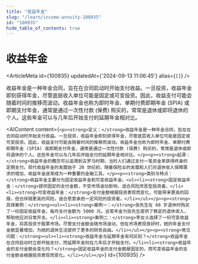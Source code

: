 ```yaml
---
title: "收益年金"
slug: "/learn/income-annuity-100935"
id: "100935"
hide_table_of_contents: true
---
```



# 收益年金

<ArticleMeta id={100935} updatedAt={'2024-09-13 11:06:45'} alias={`[]`} />
<div className='border-solid border-b border-t-0 my-4 border-[var(--ifm-color-gray-300)]' />

收益年金是一种年金合同，旨在在合同启动时开始支付收益。一旦投资，收益年金即刻获得年金，尽管底层收入单位可能是固定或可变投资。因此，收益支付可能会随着时间的推移而波动。收益年金也称为即时年金、单期付费即期年金 (SPIA) 或即期支付年金，通常是通过一次性付款 (保费) 购买的，常常是退休或即将退休的个人。这些年金可以与几年后开始支付的延期年金相对比。

<AIContent content={`<p><strong>定义：</strong>收益年金是一种年金合同，旨在在合同启动时开始支付收益。一旦投资，收益年金即刻获得年金，尽管底层收入单位可能是固定或可变投资。因此，收益支付可能会随着时间的推移而波动。收益年金也称为即时年金、单期付费即期年金 (SPIA) 或即期支付年金，通常是通过一次性付款 (保费) 购买的，常常是退休或即将退休的个人。这些年金可以与几年后开始支付的延期年金相对比。</p><p><strong>起源：</strong>收益年金的概念可以追溯到古罗马时期，当时人们通过支付一笔资金来获得终身的定期支付。现代收益年金的发展始于 20 世纪初，随着保险业的发展和人们对退休收入保障需求的增加，收益年金逐渐成为一种重要的金融工具。</p><p><strong>类别与特点：</strong>收益年金主要分为固定收益年金和可变收益年金。<ul><li><strong>固定收益年金：</strong>提供固定的支付金额，不受市场波动影响，适合风险厌恶型投资者。</li><li><strong>可变收益年金：</strong>支付金额根据投资表现而变化，可能带来更高的回报，但也伴随更高的风险，适合愿意承担一定风险的投资者。</li></ul></p><p><strong>具体案例：</strong><ul><li><strong>案例一：</strong>张先生在 60 岁退休时购买了一份固定收益年金，每月支付金额为 5000 元。这笔年金为张先生提供了稳定的退休收入，帮助他应对日常开支。</li><li><strong>案例二：</strong>李女士选择了一份可变收益年金，将其投资于股票市场。尽管支付金额会随市场波动，但在市场表现良好时，她的年金支付金额显著增加，为她的退休生活提供了更多的财务自由。</li></ul></p><p><strong>常见问题：</strong><ul><li><strong>收益年金与延期年金有何区别？</strong>收益年金在合同启动时立即开始支付，而延期年金则在几年后才开始支付。</li><li><strong>收益年金的支付金额会变化吗？</strong>固定收益年金的支付金额是固定的，而可变收益年金的支付金额会根据投资表现而变化。</li></ul></p>`} id={100935} />
